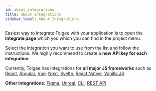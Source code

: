 ---
id: about_integrations
title: About Integrations
sidebar_label: About Integrations
---


Easiest way to integrate Tolgee with your application is to open the **Integrate page** which you which you can find in the project menu.

Select the integration you want to use from the list and follow the instructions. We highly recommend to create a **new API key for each integration**.

<ScreenshotWrapper
  src="/img/docs/platform/integrations.webp"
  alt="integrations"
/>

Currently, Tolgee has integrations for **all major JS frameworks** such as [React](/js-sdk/integrations/react/installation),
[Angular](/js-sdk/integrations/angular/installation), [Vue](/js-sdk/integrations/vue/installation),
[Next](/js-sdk/integrations/react/next/introduction), [Svelte](/js-sdk/integrations/svelte/installation),
[React Native](/js-sdk/integrations/react/react_native), [Vanilla JS](/js-sdk/integrations/vanilla/installation).

**Other integrations:** [Figma](/platform/integrations/figma_plugin/setup), [Unreal](/platform/integrations/unreal_plugin/setup),
[CLI](https://tolgee.io/tolgee-cli), [REST API](/api)
